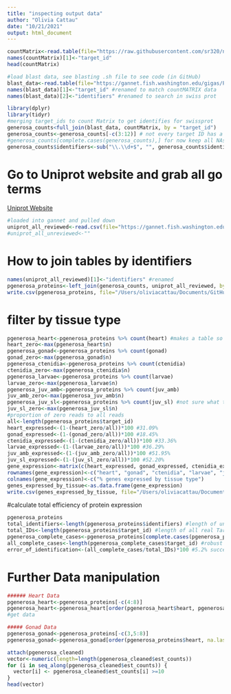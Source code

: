 ```yaml
---
title: "inspecting output data"
author: "Olivia Cattau"
date: "10/21/2021"
output: html_document
---
```


```r
countMatrix<-read.table(file="https://raw.githubusercontent.com/sr320/nb-2022/main/P_generosa/analyses/kallisto-0207.isoform.counts.matrix", header=TRUE, sep = '\t')
names(countMatrix)[1]<-"target_id"
head(countMatrix)
```

```r
#load blast data, see blasting .sh file to see code (in GitHub)
blast_data<-read.table(file="https://gannet.fish.washington.edu/gigas/Panopea-generosa-uniprot_blastx.tab")
names(blast_data)[1]<-"target_id" #renamed to match countMATRIX data
names(blast_data)[2]<-"identifiers" #renamed to search in swiss prot 
```

```r
library(dplyr)
library(tidyr)
#merging target_ids to count Matrix to get identifies for swissprot
generosa_counts<full_join(blast_data, countMatrix, by = "target_id")
generosa_counts<-generosa_counts[-c(3:12)] # not every target ID has a protein identifier...could be an issue later on....
#generosa_counts[complete.cases(generosa_counts),] for now keep all NAs
generosa_counts$identifiers<-sub("\\.\\d+$", "", generosa_counts$identifiers) #removed decimal after identifiers so match Uniprot format
```
# Go to Uniprot website and grab all go terms
[Uniprot Website](https://www.uniprot.org/uniprot/?query=*&fil=reviewed%3Ayes#)
```r
#loaded into gannet and pulled down
uniprot_all_reviewed<-read.csv(file="https://gannet.fish.washington.edu/gigas/uniprot-reviewed_yes.tab", sep='\t', header=TRUE)
#uniprot_all_unreviewed<-""
```

# How to join tables by identifiers 
```r
names(uniprot_all_reviewed)[1]<-"identifiers" #renamed
pgenerosa_proteins<-left_join(generosa_counts, uniprot_all_reviewed, by ="identifiers")
write.csv(pgenerosa_proteins, file="/Users/oliviacattau/Documents/GitHub/code/characterize_larval_transciptome/pgenerosa_proteins_2_10_2022.tab")
```
# filter by tissue type 
```r
pgenerosa_heart<-pgenerosa_proteins %>% count(heart) #makes a table so you can see how many reads have 0 tpm, make a proportion
heart_zero<-max(pgenerosa_heart$n)
pgenerosa_gonad<-pgenerosa_proteins %>% count(gonad)
gonad_zero<-max(pgenerosa_gonad$n)
pgenerosa_ctenidia<-pgenerosa_proteins %>% count(ctenidia)
ctenidia_zero<-max(pgenerosa_ctenidia$n)
pgenerosa_larvae<-pgenerosa_proteins %>% count(larvae)
larvae_zero<-max(pgenerosa_larvae$n)
pgenerosa_juv_amb<-pgenerosa_proteins %>% count(juv_amb)
juv_amb_zero<-max(pgenerosa_juv_amb$n)
pgenerosa_juv_sl<-pgenerosa_proteins %>% count(juv_sl) #not sure what this is, maybe low OA exposure?
juv_sl_zero<-max(pgenerosa_juv_sl$n)
#proportion of zero reads to all reads 
all<-length(pgenerosa_proteins$target_id)
heart_expressed<-(1-(heart_zero/all))*100 #31.09%
gonad_expressed<-(1-(gonad_zero/all))*100 #18.45%
ctenidia_expressed<-(1-(ctenidia_zero/all))*100 #33.36%
larvae_expressed<-(1-(larvae_zero/all))*100 #36.29%
juv_amb_expressed<-(1-(juv_amb_zero/all))*100 #51.95%
juv_sl_expressed<-(1-(juv_sl_zero/all))*100 #52.20%
gene_expression<-matrix(c(heart_expressed, gonad_expressed, ctenidia_expressed, larvae_expressed, juv_amb_expressed, juv_sl_expressed), ncol=1, nrow=6, byrow=TRUE)
rownames(gene_expression)<-c("heart", "gonad", "ctenidia", "larvae", "juv amb", "juv sl")
colnames(gene_expression)<-c("% genes expressed by tissue type")
genes_expressed_by_tissue<-as.data.frame(gene_expression)
write.csv(genes_expressed_by_tissue, file="/Users/oliviacattau/Documents/GitHub/code/characterize_larval_transciptome/percent_genes_expressed_by_tissue.tab")
```
#calculate total efficiency of protein expression
```r
pgenerosa_proteins
total_identifiers<-length(pgenerosa_proteins$identifiers) #length of unsorted data
total_IDs<-length(pgenerosa_proteins$target_id) #length of all real Target_ID data
pgenerosa_complete_cases<-pgenerosa_proteins[complete.cases(pgenerosa_proteins), ]#removes all NAs in the matrix
all_complete_cases<-length(pgenerosa_complete_cases$target_id) #robust data set with Goterms and Target-Ids
error_of_identification<-(all_complete_cases/total_IDs)*100 #5.2% success in identifying the protein expressed
```

# Further Data manipulation
```r
###### Heart Data
pgenerosa_heart<-pgenerosa_proteins[-c(4:8)]
pgenerosa_heart<-pgenerosa_heart[order(pgenerosa_heart$heart, pgenerosa_heart$identifiers, na.last=TRUE, decreasing=TRUE),]
#get data

##### Gonad Data
pgenerosa_gonad<-pgenerosa_proteins[-c(3,5:8)]
pgenerosa_gonad<-pgenerosa_gonad[order(pgenerosa_proteins$heart, na.last=TRUE, decreasing=TRUE),]
```

```r
attach(pgenerosa_cleaned)
vector<-numeric(length=length(pgenerosa_cleaned$est_counts))
for (i in seq_along(pgenerosa_cleaned$est_counts)) {
  vector[i] <- pgenerosa_cleaned$est_counts[i] >=10
}
head(vector)
```
